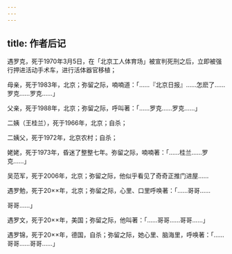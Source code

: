 ```yaml
---
---
---
```

title: 作者后记
---




遇罗克，死于1970年3月5日，在「北京工人体育场」被宣判死刑之后，立即被强行押进活动手术车，进行活体器官移植；

母亲，死于1983年，北京；弥留之际，喃喃道：「……『北京日报』……怎麽了……罗克……罗克……」

父亲，死于1988年，北京；弥留之际，呼叫著：「……罗克……罗克……」

二姨（王桂兰），死于1966年，北京；自杀；

二姨父，死于1972年，北京农村；自杀；

姥姥，死于1973年，昏迷了整整七年。弥留之际，喃喃著：「……桂兰……罗克……」

吴范军，死于2006年，北京；弥留之际，他似乎看见了奇奇正推门进屋……

遇罗勉，死于20××年，北京；弥留之际，心里、口里呼唤著：「……哥哥……

哥哥……」

遇罗文，死于20××年，美国；弥留之际，他叫著：「……哥哥……哥哥……」

遇罗锦，死于20××年，德国，自杀；弥留之际，她心里、脑海里，呼唤著：「……哥哥……哥哥……」